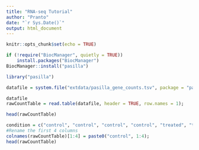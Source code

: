 ```yaml
---
title: "RNA-seq Tutorial"
author: "Pranto"
date: "`r Sys.Date()`"
output: html_document
---
```


```r
knitr::opts_chunk$set(echo = TRUE)
```
```r
if (!require("BiocManager", quietly = TRUE))
    install.packages("BiocManager")
BiocManager::install("pasilla")

library("pasilla")

datafile = system.file("extdata/pasilla_gene_counts.tsv", package = "pasilla");

datafile
rawCountTable = read.table(datafile, header = TRUE, row.names = 1);

head(rawCountTable)
```

```r
condition = c("control", "control", "control", "control", "treated", "treated", "treated")
#Rename the first 4 columns
colnames(rawCountTable)[1:4] = paste0("control", 1:4);
head(rawCountTable)
```

